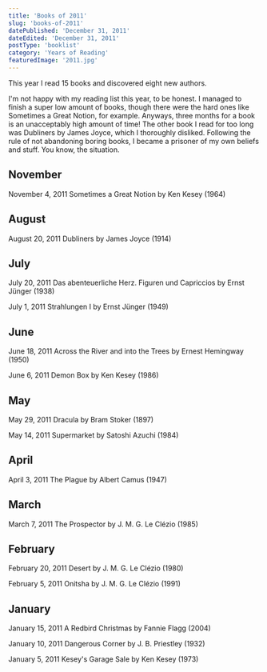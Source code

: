 ```yaml
---
title: 'Books of 2011'
slug: 'books-of-2011'
datePublished: 'December 31, 2011'
dateEdited: 'December 31, 2011'
postType: 'booklist'
category: 'Years of Reading'
featuredImage: '2011.jpg'
---
```


This year I read 15 books and discovered eight new authors.

I'm not happy with my reading list this year, to be honest. I managed to finish
a super low amount of books, though there were the hard ones like Sometimes a
Great Notion, for example. Anyways, three months for a book is an unacceptably
high amount of time! The other book I read for too long was Dubliners by James
Joyce, which I thoroughly disliked. Following the rule of not abandoning boring
books, I became a prisoner of my own beliefs and stuff. You know, the situation.

## November

November 4, 2011 Sometimes a Great Notion by Ken Kesey (1964)

## August

August 20, 2011 Dubliners by James Joyce (1914)

## July

July 20, 2011 Das abenteuerliche Herz. Figuren und Capriccios by Ernst Jünger
(1938)

July 1, 2011 Strahlungen I by Ernst Jünger (1949)

## June

June 18, 2011 Across the River and into the Trees by Ernest Hemingway (1950)

June 6, 2011 Demon Box by Ken Kesey (1986)

## May

May 29, 2011 Dracula by Bram Stoker (1897)

May 14, 2011 Supermarket by Satoshi Azuchi (1984)

## April

April 3, 2011 The Plague by Albert Camus (1947)

## March

March 7, 2011 The Prospector by J. M. G. Le Clézio (1985)

## February

February 20, 2011 Desert by J. M. G. Le Clézio (1980)

February 5, 2011 Onitsha by J. M. G. Le Clézio (1991)

## January

January 15, 2011 A Redbird Christmas by Fannie Flagg (2004)

January 10, 2011 Dangerous Corner by J. B. Priestley (1932)

January 5, 2011 Kesey's Garage Sale by Ken Kesey (1973)
